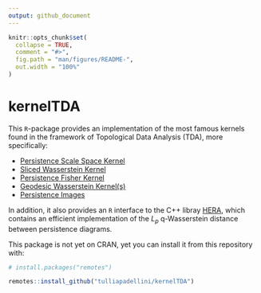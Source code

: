 ```yaml
---
output: github_document
---
```


<!-- README.md is generated from README.Rmd. Please edit that file -->

```r
knitr::opts_chunk$set(
  collapse = TRUE,
  comment = "#>",
  fig.path = "man/figures/README-",
  out.width = "100%"
)
```
# kernelTDA

<!-- badges: start -->
<!-- badges: end -->
This `R`-package provides an implementation of the most famous kernels found in the framework of Topological Data Analysis (TDA), more specifically:

* [Persistence Scale Space Kernel](http://openaccess.thecvf.com/content_cvpr_2015/papers/Reininghaus_A_Stable_Multi-Scale_2015_CVPR_paper.pdf)
* [Sliced Wasserstein Kernel](https://dl.acm.org/citation.cfm?id=3305450)
* [Persistence Fisher Kernel](http://papers.nips.cc/paper/8205-persistence-fisher-kernel-a-riemannian-manifold-kernel-for-persistence-diagrams.pdf)
* [Geodesic Wasserstein Kernel(s)](https://arxiv.org/abs/1709.07100)
* [Persistence Images](http://www.jmlr.org/papers/volume18/16-337/16-337.pdf)

In addition, it also provides an `R` interface to the C++ libray [HERA](https://bitbucket.org/grey_narn/hera/src/master/), which contains an efficient implementation of the $L_p$ q-Wasserstein distance between persistence diagrams. 

This package is not yet on CRAN, yet you can install it from this repository with:

``` r
# install.packages("remotes")

remotes::install_github("tulliapadellini/kernelTDA")
```
